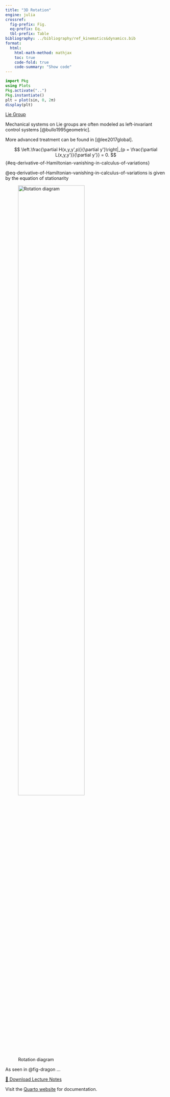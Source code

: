 ```yaml
---
title: "3D Rotation"
engine: julia
crossref:
  fig-prefix: Fig.
  eq-prefix: Eq.
  tbl-prefix: Table
bibliography: ../bibliography/ref_kinematics&dynamics.bib
format:
  html:
    html-math-method: mathjax
    toc: true
    code-fold: true
    code-summary: "Show code"
---
```

```julia
import Pkg
using Plots
Pkg.activate("..")
Pkg.instantiate()
plt = plot(sin, 0, 2π)
display(plt)
```

[Lie Group](lie_group.qmd)


Mechanical systems on Lie groups are often modeled as left-invariant control systems [@bullo1995geometric].

More advanced treatment can be found in [@lee2017global].


$$
 \left.\frac{\partial H(x,y,y',p)}{\partial y'}\right|_{p = \frac{\partial L(x,y,y')}{\partial y'}} = 0.
$${#eq-derivative-of-Hamiltonian-vanishing-in-calculus-of-variations}

@eq-derivative-of-Hamiltonian-vanishing-in-calculus-of-variations is given by the equation of stationarity


![Rotation diagram](../figures/dragon.png){#fig-dragon width=70%}

As seen in @fig-dragon ...


[📄 Download Lecture Notes](../pdfs/Ceres-NMPC_eng.pdf)


Visit the [Quarto website](https://quarto.org) for documentation.
